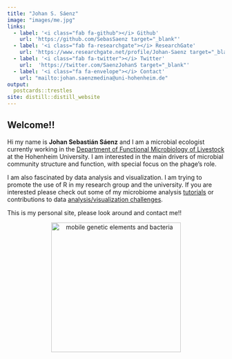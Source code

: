 ```yaml
---
title: "Johan S. Sáenz"
image: "images/me.jpg"
links:
  - label: '<i class="fab fa-github"></i> Github'
    url: 'https://github.com/SebasSaenz target="_blank"'
  - label: '<i class="fab fa-researchgate"></i> ResearchGate'
    url: 'https://www.researchgate.net/profile/Johan-Saenz target="_blank"'
  - label: '<i class="fab fa-twitter"></i> Twitter'
    url:  'https://twitter.com/SaenzJohanS target="_blank"'
  - label: '<i class="fa fa-envelope"></i> Contact'
    url: "mailto:johan.saenzmedina@uni-hohenheim.de"
output:
  postcards::trestles
site: distill::distill_website
---
```


<div style="text-align:left">
## Welcome!!


Hi my name is **Johan Sebastián Sáenz** and I am a microbial ecologist currently
working in the <a href="https://livestock-functional-microbiology.uni-hohenheim.de/en" target="_blank">Department of Functional Microbiology of Livestock</a> at the Hohenheim University. I am interested in the main drivers of microbial community structure and function, with special focus on the phage's role. 

I am also fascinated by data analysis and visualization. I am trying to promote the use of R in my research group and the university. If you are interested please check out some of my microbiome analysis <a href="https://github.com/SebasSaenz/coding_club/blob/main/data_wrangling.md" target="_blank">tutorials</a>  or contributions to data <a href="https://github.com/SebasSaenz/TidyTuesday" target="_blank">analysis/visualization challenges</a>.
</div>

This is my personal site, please look around and contact me!!

<div style="text-align: center">

<img src="images/Artwork.png" alt="mobile genetic elements and bacteria" width="300" height="300"/>

</div>
